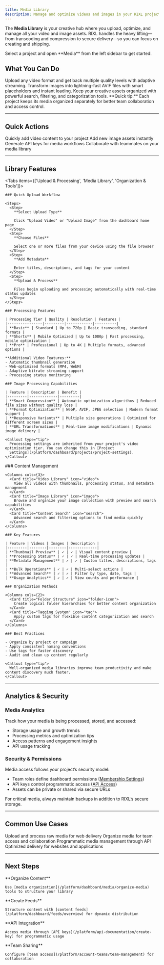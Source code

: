 ```yaml
---
title: Media Library
description: Manage and optimize videos and images in your RIXL projects with intelligent processing, secure delivery, and advanced organization tools.
---
```




The **Media Library** is your creative hub where you upload, optimize, and manage all your video and image assets. RIXL handles the heavy lifting—from transcoding and compression to secure delivery—so you can focus on creating and shipping.

<Callout type="info">
  Select a project and open **Media** from the left sidebar to get started.
</Callout>

## What You Can Do

<Columns cols={3}>
  <Card
    title="Video Processing"
    href="/platform/dashboard/media/upload-videos"
    icon="video"
  >
    Upload any video format and get back multiple quality levels with adaptive streaming.
  </Card>
  <Card
    title="Image Optimization"
    href="/platform/dashboard/media/upload-images"
    icon="image"
  >
    Transform images into lightning-fast AVIF files with smart placeholders and instant loading.
  </Card>
  <Card
    title="Library Organization"
    href="/platform/dashboard/media/organize-media"
    icon="folder-icon"
  >
    Keep your creative assets organized with powerful search, filtering, and categorization tools.
  </Card>
</Columns>

<Callout type="tip">
  **Quick tip:** Each project keeps its media organized separately for better team collaboration and access control.
</Callout>

---

## Quick Actions

<Columns cols={2}>
  <Card
    title="Upload New Video"
    href="/platform/dashboard/media/upload-videos"
  >
    Quickly add video content to your project
  </Card>
  <Card
    title="Upload New Image"
    href="/platform/dashboard/media/upload-images"
  >
    Add new image assets instantly
  </Card>
  <Card
    title="Create API Key"
    href="/platform/api-documentation/create-key"
  >
    Generate API keys for media workflows
  </Card>
  <Card
    title="Invite Team Member"
    href="/platform/account-teams/organizations-overview"
  >
    Collaborate with teammates on your media library
  </Card>
</Columns>

---

## Library Features

<Tabs items={['Upload & Processing', 'Media Library', 'Organization & Tools']}>
  <Tab value="Upload & Processing">

    ### Quick Upload Workflow

    <Steps>
      <Step>
        **Select Upload Type**

        Click "Upload Video" or "Upload Image" from the dashboard home page
      </Step>
      <Step>
        **Choose Files**

        Select one or more files from your device using the file browser
      </Step>
      <Step>
        **Add Metadata**

        Enter titles, descriptions, and tags for your content
      </Step>
      <Step>
        **Upload & Process**

        Files begin uploading and processing automatically with real-time status updates
      </Step>
    </Steps>

    ### Processing Features

    | Processing Tier | Quality | Resolution | Features |
    |----------------|---------|------------|----------|
    | **Basic** | Standard | Up to 720p | Basic transcoding, standard formats |
    | **Shorts** | Mobile Optimized | Up to 1080p | Fast processing, mobile optimization |
    | **Pro** | Professional | Up to 4K | Multiple formats, advanced options |

    **Additional Video Features:**
    - Automatic thumbnail generation
    - Web-optimized formats (MP4, WebM)
    - Adaptive bitrate streaming support
    - Processing status monitoring

    ### Image Processing Capabilities

    | Feature | Description | Benefit |
    |---------|-------------|---------|
    | **Smart Compression** | Automatic optimization algorithms | Reduced file sizes without quality loss |
    | **Format Optimization** | WebP, AVIF, JPEG selection | Modern format support |
    | **Responsive Variants** | Multiple size generations | Optimized for different screen sizes |
    | **URL Transformations** | Real-time image modifications | Dynamic image delivery |

    <Callout type="tip">
      Processing settings are inherited from your project's video optimization tier. You can change this in [Project
      Settings](/platform/dashboard/projects/project-settings).
    </Callout>
  </Tab>

  <Tab value="Media Library">
    ### Content Management

    <Columns cols={3}>
      <Card title="Video Library" icon="video">
        View all videos with thumbnails, processing status, and metadata management
      </Card>
      <Card title="Image Library" icon="image">
        Browse and organize your image collection with preview and search capabilities
      </Card>
      <Card title="Content Search" icon="search">
        Advanced search and filtering options to find media quickly
      </Card>
    </Columns>

    ### Key Features

    | Feature | Videos | Images | Description |
    |---------|--------|--------|-------------|
    | **Thumbnail Preview** | ✓ | ✓ | Visual content preview |
    | **Processing Status** | ✓ | ✓ | Real-time processing updates |
    | **Metadata Management** | ✓ | ✓ | Custom titles, descriptions, tags |
    | **Bulk Operations** | ✓ | ✓ | Multi-select actions |
    | **Advanced Search** | ✓ | ✓ | Filter by type, date, tags |
    | **Usage Analytics** | ✓ | ✓ | View counts and performance |

  </Tab>

  <Tab value="Organization & Tools">

    ### Organization Methods

    <Columns cols={2}>
      <Card title="Folder Structure" icon="folder-icon">
        Create logical folder hierarchies for better content organization
      </Card>
      <Card title="Tagging System" icon="tag">
        Apply custom tags for flexible content categorization and search
      </Card>
    </Columns>

    ### Best Practices

    - Organize by project or campaign
    - Apply consistent naming conventions
    - Use tags for faster discovery
    - Audit and clean up content regularly

    <Callout type="tip">
      Well-organized media libraries improve team productivity and make content discovery much faster.
    </Callout>
  </Tab>
</Tabs>

---

## Analytics & Security

### Media Analytics

Track how your media is being processed, stored, and accessed:

- Storage usage and growth trends
- Processing metrics and optimization tips
- Access patterns and engagement insights
- API usage tracking

### Security & Permissions

Media access follows your project’s security model:

- Team roles define dashboard permissions ([Membership Settings](/platform/account-teams/membership))
- API keys control programmatic access ([API Access](/platform/api-documentation/create-key))
- Assets can be private or shared via secure URLs

<Callout type="warning">
  For critical media, always maintain backups in addition to RIXL’s secure storage.
</Callout>


---

## Common Use Cases

<Columns cols={4}>
  <Card title="Content Creation" icon="upload">
    Upload and process raw media for web delivery
  </Card>
  <Card title="Team Collaboration" icon="users">
    Organize media for team access and collaboration
  </Card>
  <Card title="API Integration" icon="code">
    Programmatic media management through API
  </Card>
  <Card title="Content Distribution" icon="activity">
    Optimized delivery for websites and applications
  </Card>
</Columns>

---

## Next Steps

<Steps>
  <Step>
    **Organize Content**

    Use [media organization](/platform/dashboard/media/organize-media) tools to structure your library
  </Step>
  <Step>
    **Create Feeds**

    Structure content with [content feeds](/platform/dashboard/feeds/overview) for dynamic distribution
  </Step>
  <Step>
    **API Integration**

    Access media through [API keys](/platform/api-documentation/create-key) for programmatic usage
  </Step>
  <Step>
    **Team Sharing**

    Configure [team access](/platform/account-teams/team-management) for collaboration
  </Step>
</Steps>
